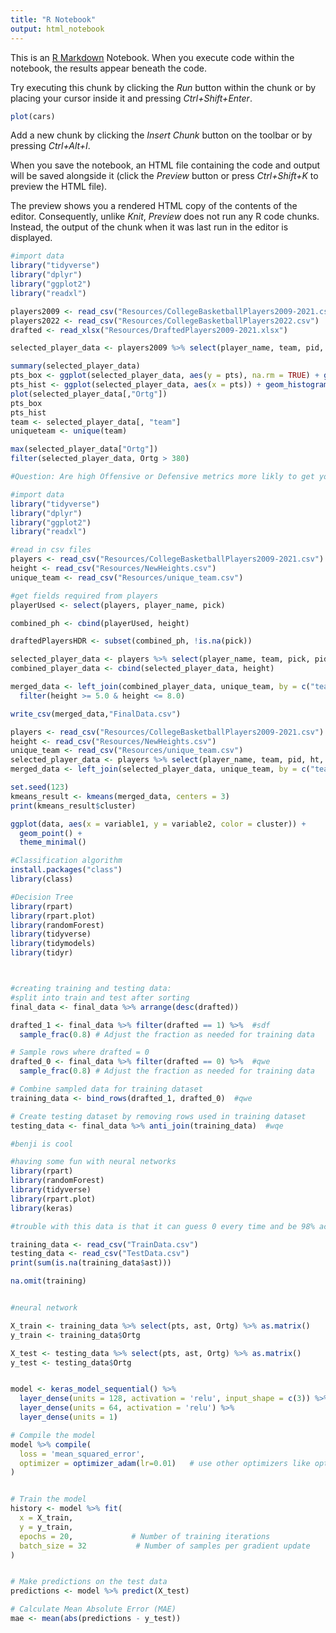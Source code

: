 ```yaml
---
title: "R Notebook"
output: html_notebook
---
```


This is an [R Markdown](http://rmarkdown.rstudio.com) Notebook. When you execute code within the notebook, the results appear beneath the code. 

Try executing this chunk by clicking the *Run* button within the chunk or by placing your cursor inside it and pressing *Ctrl+Shift+Enter*. 

```r
plot(cars)
```

Add a new chunk by clicking the *Insert Chunk* button on the toolbar or by pressing *Ctrl+Alt+I*.

When you save the notebook, an HTML file containing the code and output will be saved alongside it (click the *Preview* button or press *Ctrl+Shift+K* to preview the HTML file).

The preview shows you a rendered HTML copy of the contents of the editor. Consequently, unlike *Knit*, *Preview* does not run any R code chunks. Instead, the output of the chunk when it was last run in the editor is displayed.
```r
#import data 
library("tidyverse") 
library("dplyr")
library("ggplot2")
library("readxl")

players2009 <- read_csv("Resources/CollegeBasketballPlayers2009-2021.csv")
players2022 <- read_csv("Resources/CollegeBasketballPlayers2022.csv")
drafted <- read_xlsx("Resources/DraftedPlayers2009-2021.xlsx")

selected_player_data <- players2009 %>% select(player_name, team, pid, ht, pts, ast, stl, blk, treb, Ortg, drtg, year)

summary(selected_player_data)
pts_box <- ggplot(selected_player_data, aes(y = pts), na.rm = TRUE) + geom_boxplot(fill = '#69b3a2', color='black', alpha = 1) + labs(title = "Boxplot of PTS")
pts_hist <- ggplot(selected_player_data, aes(x = pts)) + geom_histogram(binwidth = 1, fill = "yellow", color = "black") + labs(title = "Distribution of PTS", x = "PTS")
plot(selected_player_data[,"Ortg"])
pts_box
pts_hist
team <- selected_player_data[, "team"]
uniqueteam <- unique(team)

max(selected_player_data["Ortg"])
filter(selected_player_data, Ortg > 380)


```

```r
#Question: Are high Offensive or Defensive metrics more likly to get you drafted?

#import data 
library("tidyverse") 
library("dplyr")
library("ggplot2")
library("readxl")

#read in csv files
players <- read_csv("Resources/CollegeBasketballPlayers2009-2021.csv")
height <- read_csv("Resources/NewHeights.csv")
unique_team <- read_csv("Resources/unique_team.csv")

#get fields required from players
playerUsed <- select(players, player_name, pick)

combined_ph <- cbind(playerUsed, height)

draftedPlayersHDR <- subset(combined_ph, !is.na(pick))

selected_player_data <- players %>% select(player_name, team, pick, pid, pts, ast, stl, blk, treb, Ortg, drtg, year)
combined_player_data <- cbind(selected_player_data, height)

merged_data <- left_join(combined_player_data, unique_team, by = c("team" = "team")) %>%
  filter(height >= 5.0 & height <= 8.0)

write_csv(merged_data,"FinalData.csv")


```




```r
players <- read_csv("Resources/CollegeBasketballPlayers2009-2021.csv")
height <- read_csv("Resources/NewHeights.csv")
unique_team <- read_csv("Resources/unique_team.csv")
selected_player_data <- players %>% select(player_name, team, pid, ht, pts, ast, stl, blk, treb, Ortg, drtg, year)
merged_data <- left_join(selected_player_data, unique_team, by = c("team" = "team"))

set.seed(123) 
kmeans_result <- kmeans(merged_data, centers = 3)
print(kmeans_result$cluster)

ggplot(data, aes(x = variable1, y = variable2, color = cluster)) + 
  geom_point() +
  theme_minimal()
```

```r
#Classification algorithm 
install.packages("class")
library(class)
```

```r
#Decision Tree
library(rpart) 
library(rpart.plot)
library(randomForest)
library(tidyverse)
library(tidymodels)
library(tidyr)



#creating training and testing data:
#split into train and test after sorting
final_data <- final_data %>% arrange(desc(drafted))

drafted_1 <- final_data %>% filter(drafted == 1) %>%  #sdf
  sample_frac(0.8) # Adjust the fraction as needed for training data

# Sample rows where drafted = 0
drafted_0 <- final_data %>% filter(drafted == 0) %>%  #qwe
  sample_frac(0.8) # Adjust the fraction as needed for training data

# Combine sampled data for training dataset
training_data <- bind_rows(drafted_1, drafted_0)  #qwe

# Create testing dataset by removing rows used in training dataset
testing_data <- final_data %>% anti_join(training_data)  #wqe

#benji is cool
```

```r
#having some fun with neural networks 
library(rpart)
library(randomForest)
library(tidyverse)
library(rpart.plot)
library(keras)

#trouble with this data is that it can guess 0 every time and be 98% accurate because there are so few 1's in the drafted column

training_data <- read_csv("TrainData.csv")
testing_data <- read_csv("TestData.csv")
print(sum(is.na(training_data$ast)))

na.omit(training)


#neural network

X_train <- training_data %>% select(pts, ast, Ortg) %>% as.matrix()
y_train <- training_data$Ortg

X_test <- testing_data %>% select(pts, ast, Ortg) %>% as.matrix()
y_test <- testing_data$Ortg


model <- keras_model_sequential() %>%
  layer_dense(units = 128, activation = 'relu', input_shape = c(3)) %>%
  layer_dense(units = 64, activation = 'relu') %>%
  layer_dense(units = 1)

# Compile the model
model %>% compile(
  loss = 'mean_squared_error',  
  optimizer = optimizer_adam(lr=0.01)   # use other optimizers like optimizer_sgd() if needed
)


# Train the model
history <- model %>% fit(
  x = X_train,
  y = y_train,
  epochs = 20,             # Number of training iterations
  batch_size = 32           # Number of samples per gradient update
)


# Make predictions on the test data
predictions <- model %>% predict(X_test)

# Calculate Mean Absolute Error (MAE)
mae <- mean(abs(predictions - y_test))

```
